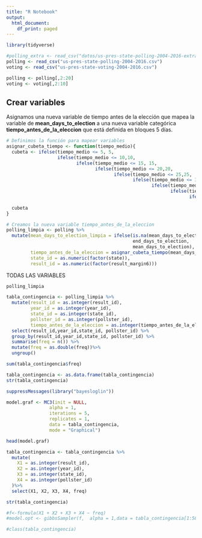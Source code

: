 ---
title: "R Notebook"
output:
  html_document:
    df_print: paged
---
```{r}
library(tidyverse)
```


```{r}
#polling_extra <- read_csv("datos/us-pres-state-polling-2004-2016-extra.csv")
polling <- read_csv("us-pres-state-polling-2004-2016.csv")
voting <- read_csv("us-pres-state-voting-2004-2016.csv")
```

```{r}
polling <- polling[,2:20]
voting <- voting[,2:10]
```

## Crear variables

Asignamos una nueva variable de tiempo antes de la elección que mapea la variable de **mean_days_to_election** a una nueva variable categórica **tiempo_antes_de_la_eleccion** que está definida en bloques 5 días.

```{r}
# Definimos la función para mapear variables
asignar_cubeta_tiempo <- function(tiempo_medio){
  cubeta <- ifelse(tiempo_medio <= 5, 5,
                   ifelse(tiempo_medio <= 10,10,
                          ifelse(tiempo_medio <= 15, 15,
                                 ifelse(tiempo_medio <= 20,20,
                                        ifelse(tiempo_medio <= 25,25,
                                               ifelse(tiempo_medio <= 30,30,
                                                      ifelse(tiempo_medio <= 35,35,
                                                             ifelse(tiempo_medio <= 40,40,
                                                                    ifelse(tiempo_medio <= 45,45,
                                                                           ifelse(tiempo_medio <= 50,50,NA))))))))))
  cubeta
}
```

```{r}
# Creamos la nueva variable tiempo_antes_de_la_eleccion
polling_limpia <- polling %>% 
  mutate(mean_days_to_election_limpia = ifelse(is.na(mean_days_to_election),
                                               end_days_to_election, 
                                               mean_days_to_election),
         tiempo_antes_de_la_eleccion = asignar_cubeta_tiempo(mean_days_to_election_limpia),
         state_id = as.numeric(factor(state)),
         result_id = as.numeric(factor(result_margin6)))
```

TODAS LAS VARIABLES 

```{r}
polling_limpia
```

```{r}
tabla_contingencia <- polling_limpia %>%
  mutate(result_id = as.integer(result_id),
         year_id = as.integer(year_id),
         state_id = as.integer(state_id),
         pollster_id = as.integer(pollster_id),
         tiempo_antes_de_la_eleccion = as.integer(tiempo_antes_de_la_eleccion)) %>%
  select(result_id,year_id,state_id, pollster_id) %>%
  group_by(result_id,year_id,state_id, pollster_id) %>% 
  summarise(freq = n()) %>% 
  mutate(freq = as.double(freq))%>%
  ungroup()

sum(tabla_contingencia$freq)
```

```{r}
tabla_contingencia <- as.data.frame(tabla_contingencia)
str(tabla_contingencia)
```

```{r}
suppressMessages(library("bayesloglin"))
```


```{r}
model.graf <- MC3(init = NULL, 
                alpha = 1, 
                iterations = 5, 
                replicates = 1,
                data = tabla_contingencia, 
                mode = "Graphical")
```

```{r}
head(model.graf)
```

```{r}
tabla_contingencia <- tabla_contingencia %>% 
  mutate(
    X1 = as.integer(result_id),
    X2 = as.integer(year_id),
    X3 = as.integer(state_id),
    X4 = as.integer(pollster_id)
  )%>%
  select(X1, X2, X3, X4, freq)
```

```{r}
str(tabla_contingencia)
```


```{r}
#f<-formula(X1 + X2 + X3 + X4 ~ freq)
#model.opt <- gibbsSampler(f,  alpha = 1,data = tabla_contingencia[1:5858,1:5], nSamples = 5, verbose = T)
```


```{r}
#class(tabla_contingencia)
```

```{r}

```








